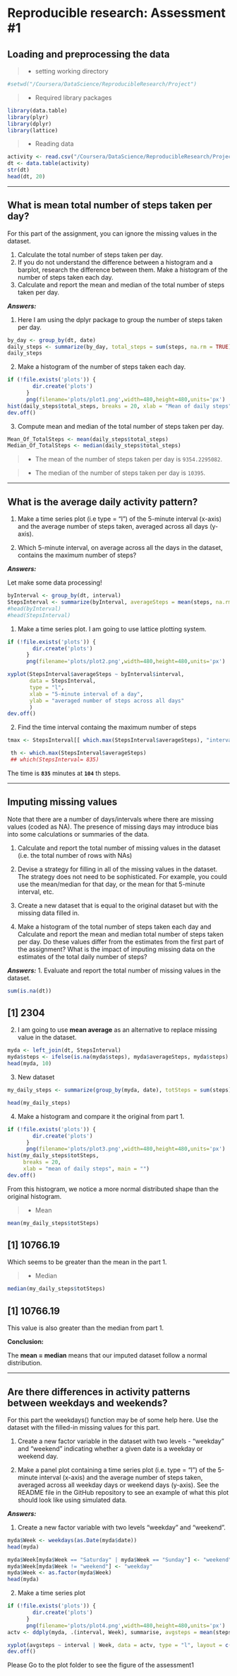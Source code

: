 Reproducible research: Assessment #1
=========================================

## Loading and preprocessing the data 

>* setting working directory

```r
#setwd("/Coursera/DataScience/ReproducibleResearch/Project")
```

>* Required library packages

```r
library(data.table)
library(plyr)
library(dplyr)
library(lattice)
```

>* Reading data
```r
activity <- read.csv("/Coursera/DataScience/ReproducibleResearch/Project/activity.csv")
dt <- data.table(activity)
str(dt)
head(dt, 20)
```


------

## What is mean total number of steps taken per day?

For this part of the assignment, you can ignore the missing values in the dataset.

1. Calculate the total number of steps taken per day.
2. If you do not understand the difference between a histogram and a barplot, research the difference between them. Make a histogram of the number of steps taken each day.
3. Calculate and report the mean and median of the total number of steps taken per day.

***Answers:***

1. Here I am using the dplyr package to group the number of steps taken per day.

```r
by_day <- group_by(dt, date)
daily_steps <- summarize(by_day, total_steps = sum(steps, na.rm = TRUE))
daily_steps

```

2. Make a histogram of the number of steps taken each day.

```r
if (!file.exists('plots')) {
        dir.create('plots')
      }
      png(filename='plots/plot1.png',width=480,height=480,units='px')
hist(daily_steps$total_steps, breaks = 20, xlab = "Mean of daily steps", main = " ")
dev.off()
```

3. Compute mean and median of the total number of steps taken per day.

```r
Mean_Of_TotalSteps <- mean(daily_steps$total_steps)
Median_Of_TotalSteps <- median(daily_steps$total_steps)

```

>* The mean of the number of steps taken per day is ```9354.2295082```.

>* The median of the number of steps taken per day is ```10395```.

-------

## What is the average daily activity pattern?

1. Make a time series plot (i.e type = "l") of the 5-minute interval (x-axis) and the average number of steps taken, averaged across all days (y-axis).

2. Which 5-minute interval, on average across all the days in the dataset, contains the maximum number of steps?

***Answers:***

Let make some data processing!
```r
byInterval <- group_by(dt, interval)
StepsInterval <- summarize(byInterval, averageSteps = mean(steps, na.rm = T))
#head(byInterval)
#head(StepsInterval)

```

1. Make a time series plot.
I am going to use lattice plotting system.


```r
if (!file.exists('plots')) {
        dir.create('plots')
      }
      png(filename='plots/plot2.png',width=480,height=480,units='px')

xyplot(StepsInterval$averageSteps ~ byInterval$interval,
       data = StepsInterval,
       type = "l",
       xlab = "5-minute interval of a day",
       ylab = "averaged number of steps across all days"
       )
dev.off()

```
2. Find the time interval containg the maximum number of steps 
```r
tmax <- StepsInterval[[ which.max(StepsInterval$averageSteps), "interval"]]

 th <- which.max(StepsInterval$averageSteps)
 ## which(StepsInterval= 835)
```

The time is **```835```** minutes at **```104```** th steps.

------

## Imputing missing values

Note that there are a number of days/intervals where there are missing values (coded as NA). The presence of missing days may introduce bias into some calculations or summaries of the data.

1. Calculate and report the total number of missing values in the dataset (i.e. the total number of rows with NAs)

2. Devise a strategy for filling in all of the missing values in the dataset. The strategy does not need to be sophisticated. For example, you could use the mean/median for that day, or the mean for that 5-minute interval, etc.

3. Create a new dataset that is equal to the original dataset but with the missing data filled in.

4. Make a histogram of the total number of steps taken each day and Calculate and report the mean and median total number of steps taken per day. Do these values differ from the estimates from the first part of the assignment? What is the impact of imputing missing data on the estimates of the total daily number of steps?

***Answers:***
1. Evaluate and report the total number of missing values in the dataset.

```r
sum(is.na(dt))
```
## [1] 2304
2. I am going to use **mean average** as an alternative to replace missing value in the dataset.
```r
myda <- left_join(dt, StepsInterval)
myda$steps <- ifelse(is.na(myda$steps), myda$averageSteps, myda$steps)
head(myda, 10)
```
3. New dataset

```r
my_daily_steps <- summarize(group_by(myda, date), totSteps = sum(steps))

head(my_daily_steps)

```
4. Make a histogram and compare it the original from part 1.

```r
if (!file.exists('plots')) {
        dir.create('plots')
      }
      png(filename='plots/plot3.png',width=480,height=480,units='px')
hist(my_daily_steps$totSteps,
     breaks = 20,
     xlab = "mean of daily steps", main = "")
dev.off()
```
From this histogram, we notice a more normal distributed shape than the original histogram.

>* Mean

```r
mean(my_daily_steps$totSteps)
```
## [1] 10766.19

 Which seems to be greater than the mean in the part 1.
 
 >* Median

```r
median(my_daily_steps$totSteps)
```
## [1] 10766.19
This value is also greater than the median from part 1.

**Conclusion:**

The **mean = median** means that our imputed dataset follow a normal distribution. 

---------

## Are there differences in activity patterns between weekdays and weekends?

For this part the weekdays() function may be of some help here. Use the dataset with the filled-in missing values for this part.

1. Create a new factor variable in the dataset with two levels - "weekday" and "weekend" indicating whether a given date is a weekday or weekend day.

2. Make a panel plot containing a time series plot (i.e. type = "l") of the 5-minute interval (x-axis) and the average number of steps taken, averaged across all weekday days or weekend days (y-axis). See the README file in the GitHub repository to see an example of what this plot should look like using simulated data.

***Answers:***

1. Create a new factor variable with two levels "weekday" and "weekend".

```r
myda$Week <- weekdays(as.Date(myda$date))
head(myda)

myda$Week[myda$Week == "Saturday" | myda$Week == "Sunday"] <- "weekend"
myda$Week[myda$Week != "weekend"] <- "weekday"
myda$Week <- as.factor(myda$Week)
head(myda)

```
2. Make a time series plot

```r
if (!file.exists('plots')) {
        dir.create('plots')
      }
      png(filename='plots/plot4.png',width=480,height=480,units='px')
actv <- ddply(myda, .(interval, Week), summarise, avgsteps = mean(steps))

xyplot(avgsteps ~ interval | Week, data = actv, type = "l", layout = c(1, 2), ylab = "Number of steps")
dev.off()
```

Please Go to the plot folder to see the figure of the assessment1
